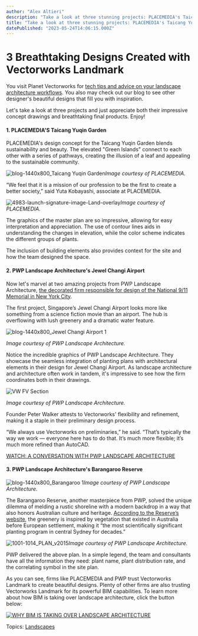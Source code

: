 ```yaml
---
author: "Alex Altieri"
description: "Take a look at three stunning projects: PLACEMEDIA's Taicang Yuqin Garden and PWP Landscape Architecture's Jewel Changi Airport and Barangaroo Reserve."
title: "Take a look at three stunning projects: PLACEMEDIA's Taicang Yuqin Garden and PWP Landscape Architecture's Jewel Changi Airport and Barangaroo Reserve." 
datePublished: "2023-05-24T14:06:15.000Z"
---
```

# 3 Breathtaking Designs Created with Vectorworks Landmark

You visit Planet Vectorworks for [tech tips and advice on your landscape architecture workflows](../../../net/vectorworks/blog/a-template-file-crash-course-vectorworks.html). You also may check out our blog to see other designer's beautiful designs that fill you with inspiration. 

Let's take a look at three projects and just appreciate both their impressive concept drawings and breathtaking final products. Enjoy!

#### 1\. PLACEMEDIA'S Taicang Yuqin Garden

PLACEMEDIA's design concept for the Taicang Yuqin Garden blends sustainability and beauty. The elevated "Green Islands" connect to each other with a series of pathways, creating the illusion of a leaf and appealing to the sustainable community.

![blog-1440x800_Taicang Yuqin Garden](https://blog.vectorworks.net/hs-fs/hubfs/Blog%20Images/2023%20Blog%20Images/230522_3%20Breathtaking%20Land%20Projects/blog-1440x800_Taicang%20Yuqin%20Garden.png?width=1440&height=800&name=blog-1440x800_Taicang%20Yuqin%20Garden.png)_Image courtesy of PLACEMEDIA._

“We feel that it is a mission of our profession to be the first to create a better society,” said Yuta Kobayashi, associate at PLACEMEDIA.

![4983-launch-signature-image-Land-overlay](https://blog.vectorworks.net/hs-fs/hubfs/Blog%20Images/2023%20Blog%20Images/230522_3%20Breathtaking%20Land%20Projects/4983-launch-signature-image-Land-overlay.jpg?width=1440&height=907&name=4983-launch-signature-image-Land-overlay.jpg)_Image courtesy of PLACEMEDIA._

The graphics of the master plan are so impressive, allowing for easy interpretation and appreciation. The use of contour lines aids in understanding the changes in elevation, while the color scheme indicates the different groups of plants.

The inclusion of building elements also provides context for the site and how the team designed the space.

#### 2\. PWP Landscape Architecture's Jewel Changi Airport

Now let's marvel at two amazing projects from PWP Landscape Architecture, [the decorated firm responsible for design of the National 9/11 Memorial in New York City](https://www.vectorworks.net/customer-showcase/minimalistic-design-with-enormous-impact).

The first project, Singapore’s Jewel Changi Airport looks more like something from a science fiction movie than an airport. The hub is overflowing with lush greenery and a dramatic water feature. 

![blog-1440x800_Jewel Changi Airport 1](https://blog.vectorworks.net/hs-fs/hubfs/Blog%20Images/2023%20Blog%20Images/230522_3%20Breathtaking%20Land%20Projects/blog-1440x800_Jewel%20Changi%20Airport%201.png?width=1440&height=800&name=blog-1440x800_Jewel%20Changi%20Airport%201.png)

_Image courtesy of PWP Landscape Architecture._

Notice the incredible graphics of PWP Landscape Architecture. They showcase the seamless integration of planting plans with architectural elements in their design for Jewel Changi Airport. As landscape architecture and architecture often work in tandem, it's impressive to see how the firm coordinates both in their drawings.

![VW FV Section](https://blog.vectorworks.net/hs-fs/hubfs/Blog%20Images/2023%20Blog%20Images/230522_3%20Breathtaking%20Land%20Projects/VW%20FV%20Section.png?width=1440&height=479&name=VW%20FV%20Section.png)

_Image courtesy of PWP Landscape Architecture._

Founder Peter Walker attests to Vectorworks' flexibility and refinement, making it a staple in their preliminary design process.

“We always use Vectorworks on preliminaries,” he said. “That’s typically the way we work — everyone here has to do that. It’s much more flexible; it’s much more refined than AutoCAD. 

[WATCH: A CONVERSATION WITH PWP LANDSCAPE ARCHITECTURE](https://www.youtube.com/watch?v=wxDEH7OHK8Q)

#### 3\. PWP Landscape Architecture's Barangaroo Reserve

![blog-1440x800_Barangaroo 1](https://blog.vectorworks.net/hs-fs/hubfs/Blog%20Images/2023%20Blog%20Images/230522_3%20Breathtaking%20Land%20Projects/blog-1440x800_Barangaroo%201.png?width=1440&height=800&name=blog-1440x800_Barangaroo%201.png)_Image courtesy of PWP Landscape Architecture._

The Barangaroo Reserve, another masterpiece from PWP, solved the unique dilemma of melding a rustic shoreline with a modern backdrop in a way that also honors Australian culture and heritage. [According to the Reserve’s website](https://www.barangaroo.com), the greenery is inspired by vegetation that existed in Australia before European settlement, making it “the most scientifically significant planting program in central Sydney for decades.”

![1001-1014_PLAN_v2015](https://blog.vectorworks.net/hs-fs/hubfs/Blog%20Images/2023%20Blog%20Images/230522_3%20Breathtaking%20Land%20Projects/1001-1014_PLAN_v2015.jpg?width=1440&height=920&name=1001-1014_PLAN_v2015.jpg)_Image courtesy of PWP Landscape Architecture._

PWP delivered the above plan. In a simple legend, the team and consultants have all the information they need: plant name, plant distribution rate, and the correlating symbol in the site plan.

As you can see, firms like PLACEMEDIA and PWP trust Vectorworks Landmark to create beautiful designs. Plenty of other firms are also trusting Vectorworks Landmark for its powerful BIM capabilities. To learn more about how BIM is taking over landscape architecture, click the button below:

[![WHY BIM IS TAKING OVER LANDSCAPE ARCHITECTURE](https://no-cache.hubspot.com/cta/default/3018241/65004fce-9c10-4f7b-a517-ff359cbaa9e4.png)](https://cta-redirect.hubspot.com/cta/redirect/3018241/65004fce-9c10-4f7b-a517-ff359cbaa9e4) 

 Topics: [Landscapes](https://blog.vectorworks.net/topic/landscapes) 

 